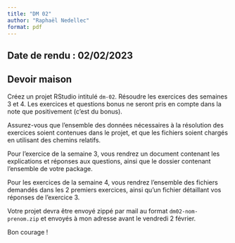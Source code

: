 ```yaml
---
title: "DM 02"
author: "Raphaël Nedellec"
format: pdf
---
```


## Date de rendu : 02/02/2023

## Devoir maison

Créez un projet RStudio intitulé `dm-02`.
Résoudre les exercices des semaines 3 et 4. Les exercices et questions bonus ne seront pris en compte dans la note que positivement (c'est du bonus).

Assurez-vous que l'ensemble des données nécessaires à la résolution des exercices soient contenues dans le projet, et que les fichiers soient chargés en utilisant des chemins relatifs.

Pour l'exercice de la semaine 3, vous rendrez un document contenant les explications et réponses aux questions, ainsi que le dossier contenant l'ensemble de votre package.

Pour les exercices de la semaine 4, vous rendrez l'ensemble des fichiers demandés dans les 2 premiers exercices, ainsi qu'un fichier détaillant vos réponses de l'exercice 3.

Votre projet devra être envoyé zippé par mail au format `dm02-nom-prenom.zip` et envoyés à mon adresse avant le vendredi 2 février.

Bon courage !